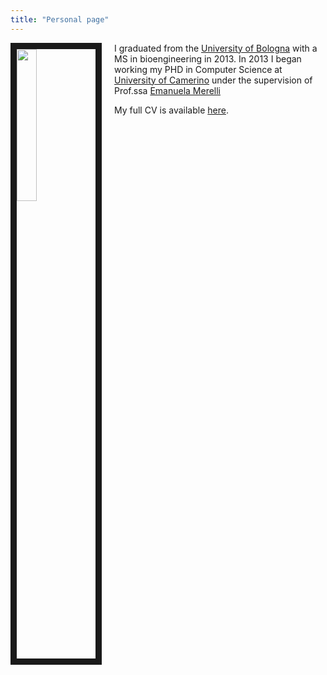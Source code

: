 ```yaml
---
title: "Personal page"
---
```



<link rel="stylesheet" href="styles.css" type="text/css">

<img src="marco_copia.jpg" style="width:25%; border:10px solid; margin-right: 20px" align="left">



I graduated from the [University of Bologna](https://unibo.it) with a MS in bioengineering in 2013. In 2013 I began working my PHD in Computer Science at [University of Camerino](https://computerscience.unicam.it) under the supervision of Prof.ssa [Emanuela Merelli](www.emanuelamerelli.eu)



My full CV is available [here](files/Zabor_CV_2017_Q4.pdf).


